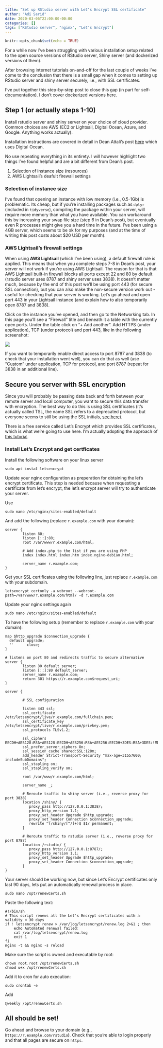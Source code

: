 ```yaml
---
title: "Set up RStudio server with Let's Encrypt SSL certificate"
author: "Adi Sarid"
date: 2020-03-06T22:00:00-00:00
categories: []
tags: ["RStudio server", "nginx", "Let's Encrypt"]
---
```


```r
knitr::opts_chunk$set(echo = TRUE)
```

For a while now I've been struggling with various installation setup related to the open source versions of RStudio server, Shiny server (and dockerized versions of them). 

After browsing internet tutorials on-and-off for the last couple of weeks I've come to the conclusion that there is a small gap when it comes to setting up RStudio server and shiny server securely, i.e., with SSL certificates.

I've put together this step-by-step post to close this gap (in part for self-documentation). I don't cover dockerized versions here.

## Step 1 (or actually steps 1-10)

Install rstudio server and shiny server on your choice of cloud provider. Common choices are AWS (EC2 or Lightsail, Digital Ocean, Azure, and Google. Anything works actually). 

Installation instructions are covered in detail in Dean Attali's post [here](https://deanattali.com/2015/05/09/setup-rstudio-shiny-server-digital-ocean) which uses Digital Ocean. 

No use repeating everything in its entirety. I will however highlight two things I've found helpful and are a bit different from Dean's post.

   1. Selection of instance size (resources)
   2. AWS Lightsail's deafult firewall settings

### Selection of instance size

I've found that opening an instance with low memory (i.e., 0.5-1Gb) is problematic. Its cheap, but if you're installing packages such as `dplyr` (included in `tidyverse`), compiling the package within your server, will require more memory than what you have available. You can workaround this by increasing your swap file size (step 6 in Dean's post), but eventually even R processes might give you a hard time in the future. I've been using a 4GB server, which seems to be ok for my purposes (and at the time of writing this post costs about $20 USD per month).

### AWS Lightsail's firewall settings

When using **AWS Lightsail** (which I've been using), a default firewall rule is applied. This means that when you complete steps 7-8 in Dean's post, your server will not work if you're using AWS Lightsail. The reason for that is that AWS Lightsail built-in firewall blocks all ports except 22 and 80 by default (rstudio server uses 8787 and shiny server uses 3838). It doesn't matter much, because by the end of this post we'll be using port 443 (for secure SSL connection), but you can also make the non-secure version work out - useful for checking that your server is working. Let's go ahead and open port 443 in your Lightsail instance (and explain how to also temporarily open 8787 and 3838).

Click on the instance you've opened, and then go to the Networking tab. In this page you'll see a "Firewall" title and beneath it a table with the currently open ports. Under the table click on "+ Add another". Add HTTPS (under application), TCP (under protocol) and port 443, like in the following screenshot: 

<img src='/media/lightsail_firewall_configuration.jpg'>


If you want to temporarily enable direct access to port 8787 and 3838 (to check that your installation went well), you can do that as well (use "Custom" under application, TCP for protocol, and port 8787 (repeat for 3838 in an additional line).

## Secure you server with SSL encryption

Since you will probably be passing data back and forth between your remote server and local computer, you want to secure this data transfer with encryption. The best way to do this is using SSL certificates (it's actually called TSL, the name SSL refers to a deprecated protocol, but everyone seems to still be using the SSL initials, [see here](https://www.cloudflare.com/learning/ssl/what-is-ssl/)).

There is a free service called Let's Encrypt which provides SSL certificates, which is what we're going to use here. I'm actually adopting the approach of [this tutorial](https://docs.fuga.cloud/how-to-use-lets-encrypt-certificates-to-secure-nginxs-ssl-configuration).

### Install Let's Encrypt and get certficates

Install the following software on your linux server

```
sudo apt instal letsencrypt
```

Update your nginx configuration as preperation for obtaining the let's encrypt certificate. This step is needed because when requesting a certificate from let's encrypt, the let's encrypt server will try to authenticate your server.

Use 

```
sudo nano /etc/nginx/sites-enabled/default
```

And add the following (replace `r.example.com` with your domain):

```
server {
        listen 80;
        listen [::]:80;
        root /var/www/r.example.com/html;

        # Add index.php to the list if you are using PHP
        index index.html index.htm index.nginx-debian.html;

        server_name r.example.com;
}
```

Get your SSL certificates using the following line, just replace `r.example.com` with your subdomain.

```
letsencrypt certonly -a webroot --webroot-path=/var/www/r.example.com/html/ -d r.example.com

```

Update your nginx settings again

```
sudo nano /etc/nginx/sites-enabled/default
```

To have the following setup (remember to replace `r.example.com` with your domain):

```
map $http_upgrade $connection_upgrade {
  default upgrade;
  ''      close;
}

# listens on port 80 and redirects traffic to secure alternative
server {
        listen 80 default_server;
        listen [::]:80 default_server;
        server_name r.example.com;
        return 301 https://r.example.com$request_uri;
}

server {
        
        # SSL configuration
        
        listen 443 ssl;
        ssl_certificate /etc/letsencrypt/live/r.example.com/fullchain.pem;
        ssl_certificate_key /etc/letsencrypt/live/r.example.com/privkey.pem;
        ssl_protocols TLSv1.2;

        ssl_ciphers EECDH+AES128:RSA+AES128:EECDH+AES256:RSA+AES256:EECDH+3DES:RSA+3DES:!MD5;
        ssl_prefer_server_ciphers On;
        ssl_session_cache shared:SSL:128m;
        add_header Strict-Transport-Security "max-age=31557600; includeSubDomains";
        ssl_stapling on;
        ssl_stapling_verify on;

        root /var/www/r.example.com/html;

        server_name _;

        # Reroute traffic to shiny server (i.e., reverse proxy for port 3838)
        location /shiny/ {
           proxy_pass http://127.0.0.1:3838/;
           proxy_http_version 1.1;
           proxy_set_header Upgrade $http_upgrade;
           proxy_set_header Connection $connection_upgrade;
           rewrite ^(/shiny/[^/]+)$ $1/ permanent;
        }

        # Reroute traffic to rstudio server (i.e., reverse proxy for port 8787)
        location /rstudio/ {
           proxy_pass http://127.0.0.1:8787/;
           proxy_http_version 1.1;
           proxy_set_header Upgrade $http_upgrade;
           proxy_set_header Connection $connection_upgrade;
        }
}

```

Your server should be working now, but since Let's Encrypt certificates only last 90 days, lets put an automatically renewal process in place.

```
sudo nano /opt/renewCerts.sh
```

Paste the following text:

```
#!/bin/sh
# This script renews all the Let's Encrypt certificates with a validity < 30 days
if ! letsencrypt renew > /var/log/letsencrypt/renew.log 2>&1 ; then
    echo Automated renewal failed:
    cat /var/log/letsencrypt/renew.log
    exit 1
fi
nginx -t && nginx -s reload
```

Make sure the script is owned and executable by root:

```
chown root.root /opt/renewCerts.sh
chmod u+x /opt/renewCerts.sh
```

Add it to cron for auto execution:

```
sudo crontab -e
```

Add

```
@weekly /opt/renewCerts.sh
```

## All should be set!

Go ahead and browse to your domain (e.g., `https://r.example.com/rstudio`). Check that you're able to login properly and that all pages are secure on `https`.